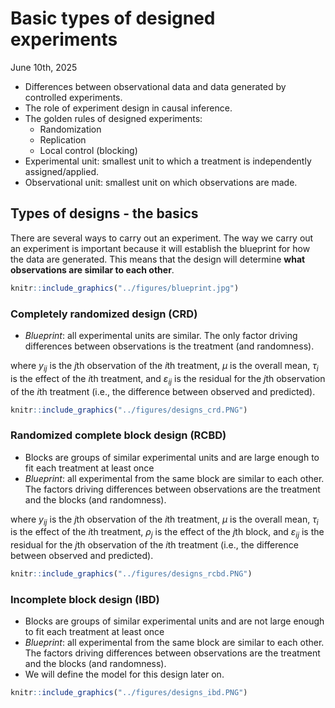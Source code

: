 # Basic types of designed experiments   
June 10th, 2025  

- Differences between observational data and data generated by controlled experiments.  
- The role of experiment design in causal inference. 
- The golden rules of designed experiments:
  - Randomization
  - Replication
  - Local control (blocking)

- Experimental unit: smallest unit to which a treatment is independently assigned/applied. 
- Observational unit: smallest unit on which observations are made. 

## Types of designs - the basics  

There are several ways to carry out an experiment. 
The way we carry out an experiment is important because it will establish the blueprint for how the data are generated. 
This means that the design will determine **what observations are similar to each other**. 

```r
knitr::include_graphics("../figures/blueprint.jpg")
```

### Completely randomized design (CRD)  

- *Blueprint*: all experimental units are similar. 
The only factor driving differences between observations is the treatment (and randomness).  

\begin{equation}
  y_{ij} = \mu + \tau_i + \varepsilon_{ij},
\end{equation}
\begin{equation}
  \varepsilon_{ij} \sim N(0, \sigma^2),
\end{equation}
where $y_{ij}$ is the $j$th observation of the $i$th treatment, $\mu$ is the overall mean, $\tau_i$ is the effect of the $i$th treatment, and $\varepsilon_{ij}$ is the residual for the $j$th observation of the $i$th treatment (i.e., the difference between observed and predicted).  


```r
knitr::include_graphics("../figures/designs_crd.PNG")
```

### Randomized complete block design (RCBD)   

- Blocks are groups of similar experimental units and are large enough to fit each treatment at least once  
- *Blueprint*: all experimental from the same block are similar to each other. 
The factors driving differences between observations are the treatment and the blocks (and randomness).  

\begin{equation}
  y_{ij} = \mu + \tau_i + \rho_j + \varepsilon_{ij},
\end{equation}
\begin{equation}
  \varepsilon_{ij} \sim N(0, \sigma^2),
\end{equation}
where $y_{ij}$ is the $j$th observation of the $i$th treatment, $\mu$ is the overall mean, $\tau_i$ is the effect of the $i$th treatment, $\rho_j$ is the effect of the $j$th block, and $\varepsilon_{ij}$ is the residual for the $j$th observation of the $i$th treatment (i.e., the difference between observed and predicted).  


```r
knitr::include_graphics("../figures/designs_rcbd.PNG")
```

### Incomplete block design (IBD)   

- Blocks are groups of similar experimental units and are not large enough to fit each treatment at least once   
- *Blueprint*: all experimental from the same block are similar to each other. 
The factors driving differences between observations are the treatment and the blocks (and randomness).  
- We will define the model for this design later on.

```r
knitr::include_graphics("../figures/designs_ibd.PNG")
```

